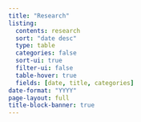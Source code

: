 ```yaml
---
title: "Research"
listing:
  contents: research
  sort: "date desc"
  type: table
  categories: false
  sort-ui: true
  filter-ui: false
  table-hover: true
  fields: [date, title, categories]
date-format: "YYYY"
page-layout: full
title-block-banner: true
---
```

